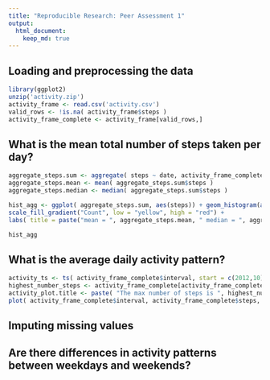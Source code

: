 ```yaml
---
title: "Reproducible Research: Peer Assessment 1"
output: 
  html_document:
    keep_md: true
---
```



## Loading and preprocessing the data
```r
library(ggplot2)
unzip('activity.zip')
activity_frame <- read.csv('activity.csv')
valid_rows <- !is.na( activity_frame$steps )
activity_frame_complete <- activity_frame[valid_rows,]
```


## What is the mean total number of steps taken per day?
```r
aggregate_steps.sum <- aggregate( steps ~ date, activity_frame_complete, sum )
aggregate_steps.mean <- mean( aggregate_steps.sum$steps )
aggregate_steps.median <- median( aggregate_steps.sum$steps )

hist_agg <- ggplot( aggregate_steps.sum, aes(steps)) + geom_histogram(aes(fill = ..count..), binwidth=1000) +
scale_fill_gradient("Count", low = "yellow", high = "red") +
labs( title = paste("mean = ", aggregate_steps.mean, " median = ", aggregate_steps.median ) )

hist_agg

```


## What is the average daily activity pattern?
```r
activity_ts <- ts( activity_frame_complete$interval, start = c(2012,10) )
highest_number_steps <- activity_frame_complete[activity_frame_complete$steps == max( activity_frame_complete$steps ), ]
activity_plot.title <- paste( "The max number of steps is ", highest_number_steps$steps," occured at ", highest_number_steps$date, ", interval ", highest_number_steps$interval, sep = "")
plot( activity_frame_complete$interval, activity_frame_complete$steps, type = "l", xlab = "Time Series", ylab="Number of Steps", col="blue", main  = activity_plot.title)
```


## Imputing missing values



## Are there differences in activity patterns between weekdays and weekends?

